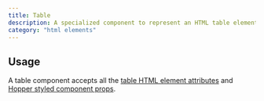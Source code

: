 ```yaml
---
title: Table
description: A specialized component to represent an HTML table element.
category: "html elements"
---
```


<Example src="html-elements/docs/tablePreview" isOpen />

## Usage

A table component accepts all the [table HTML element attributes](https://developer.mozilla.org/en-US/docs/Web/HTML/Reference/Elements/table) and [Hopper styled component props](/styled-system/concepts/styling).

